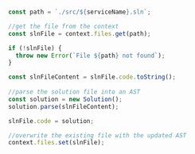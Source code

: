 ```typescript Get a file from the context

  const path = `./src/${serviceName}.sln`;

  //get the file from the context
  const slnFile = context.files.get(path);

  if (!slnFile) {
    throw new Error(`File ${path} not found`);
  }

  const slnFileContent = slnFile.code.toString();
  
  //parse the solution file into an AST
  const solution = new Solution();
  solution.parse(slnFileContent);

  slnFile.code = solution;

  //overwrite the existing file with the updated AST
  context.files.set(slnFile);

```